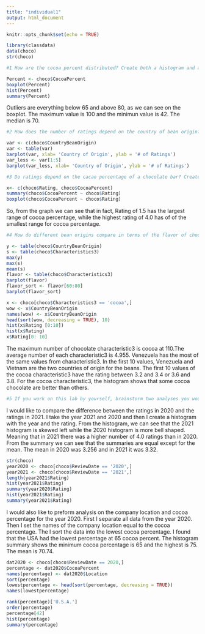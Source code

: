```yaml
---
title: "individual1"
output: html_document
---
```


```r
knitr::opts_chunk$set(echo = TRUE)
```


```r
library(classdata)
data(choco)
str(choco) 
```


```r
#1 How are the cocoa percent distributed? Create both a histogram and a boxplot and describe them. Don’t forget to mention outliers, if there are any.

Percent <- choco$CocoaPercent
boxplot(Percent)
hist(Percent)
summary(Percent)

```
Outliers are everything below 65 and above 80, as we can see on the boxplot. The maximum value is 100 and the minimun value is 42. The median is 70.



```r
  
#2 How does the number of ratings depend on the country of bean origin? Draw a bar chart of the number of ratings by bean origin. [Hint: If your graph is too dense and the labels are not legible, show fewer bean origins.]

var <- c(choco$CountryBeanOrigin)
var <- table(var)
barplot(var, xlab= 'Country of Origin', ylab = '# of Ratings')
var_less <- var[1:5]
barplot(var_less, xlab= 'Country of Origin', ylab = '# of Ratings')

```


```r

#3 Do ratings depend on the cacao percentage of a chocolate bar? Create both numerical and graphical summaries, and explain. [Hint: Think about why the scatterplot is not a very good choice for visualization here.]

x<- c(choco$Rating, choco$CocoaPercent)
summary(choco$CocoaPercent ~ choco$Rating)
boxplot(choco$CocoaPercent ~ choco$Rating)
```


So, from the graph we can see that in fact, Rating of 1.5 has the largest range of cocoa percentage, while the highest rating of 4.0 has of of the smallest range for cocoa percentage. 


```r
#4 How do different bean origins compare in terms of the flavor of chocolates? Are beans from some places better than the other? Create both numerical and graphical summaries, and explain.

y <- table(choco$CountryBeanOrigin)
s <- table(choco$Characteristics3)
max(y)
max(s)
mean(s)
flavor <- table(choco$Characteristics3)
barplot(flavor)
flavor_sort <- flavor[60:80]
barplot(flavor_sort)

x <- choco[choco$Characteristics3 == 'cocoa',]
wow <- x$CountryBeanOrigin
names(wow) <- x$CountryBeanOrigin
head(sort(wow, decreasing = TRUE), 10)
hist(x$Rating [0:10])
hist(x$Rating)
x$Rating[0: 10]

```
The maximum number of chocolate characteristic3 is cocoa at 110.The average number of each characteristic3 is 4.955.
Venezuela has the most of the same values from characteristic3. In the first 10 values, Venezuela and Vietnam are the two countries of origin for the beans. The first 10 values of the cocoa characteristic3 have the rating between 3.2 and 3.4 or 3.6 and 3.8.
For the cocoa characteristic3, the histogram shows that some cocoa chocolate are better than others.



```r
#5 If you work on this lab by yourself, brainstorm two analyses you would like to perform. If you work with a teammate, brainstorm at least three analyses with your teammate. Describe in plain language what comparisons are you making. Create suitable numerical and graphical summaries for your analyses. Describe the results.
```
I would like to compare the difference between the ratings in 2020 and the ratings in 2021. I take the year 2021 and 2020 and then I create a histogram with the year and the rating. From the histogram, we can see that the 2021 histogram is skewed left while the 2020 histogram is more bell shaped. Meaning that in 2021 there was a higher number of 4.0 ratings than in 2020. From the summary we can see that the summaries are equal except for the mean. The mean in 2020 was 3.256 and in 2021 it was 3.32.
```r
str(choco)
year2020 <- choco[choco$ReviewDate == '2020',]
year2021 <- choco[choco$ReviewDate == '2021',]
length(year2021$Rating)
hist(year2021$Rating)
summary(year2020$Rating)
hist(year2021$Rating)
summary(year2021$Rating)

```
I would also like to preform analysis on the company location and cocoa percentage for the year 2020. First I separate all data from the year 2020. Then I set the names of the company location equal to the cocoa percentage. The I sort the data into the lowest cocoa percentage. I found that the USA had the lowest percentage at 65 cocoa percent. The histogram summary shows the minimum cocoa percentage is 65 and the highest is 75. The mean is 70.74.



```r
dat2020 <- choco[choco$ReviewDate == 2020,]
percentage <- dat2020$CocoaPercent
names(percentage) <- dat2020$Location
sort(percentage)
lowestpercentage <- head(sort(percentage, decreasing = TRUE))
names(lowestpercentage)

rank(percentage)['U.S.A.']
order(percentage)
percentage[42]
hist(percentage)
summary(percentage)
```

